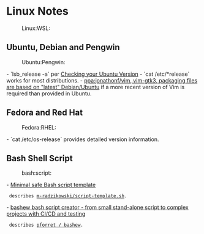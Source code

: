 = Linux Notes =
:Linux:WSL:

== Ubuntu, Debian and Pengwin ==
:Ubuntu:Pengwin:

- `lsb_release -a` per [[https://help.ubuntu.com/community/CheckingYourUbuntuVersion|Checking your Ubuntu Version]]
- `cat /etc/*release` works for most distributions.
- [[https://launchpad.net/~jonathonf/+archive/ubuntu/vim|ppa:jonathonf/vim, vim-gtk3, packaging files are based on "latest" Debian/Ubuntu]] if a more recent version of Vim is required than provided in Ubuntu.

== Fedora and Red Hat ==
:Fedora:RHEL:

- `cat /etc/os-release` provides detailed version information.

== Bash Shell Script ==
:bash:script:

- [[https://betterdev.blog/minimal-safe-bash-script-template/|Minimal safe Bash script template]]
  describes [[https://gist.github.com/m-radzikowski/53e0b39e9a59a1518990e76c2bff8038|m-radzikowski/script-template.sh]].
- [[https://pforret.github.io/bashew/|bashew bash script creator - from small stand-alone script to complex projects with CI/CD and testing]]
  describes [[https://github.com/pforret/bashew|pforret / bashew]].
